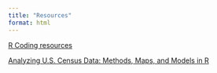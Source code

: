 ```yaml
---
title: "Resources"
format: html
---
```


[R Coding resources](learn_r.qmd)

[Analyzing U.S. Census Data: Methods, Maps, and Models in R](https://walker-data.com/census-r/index.html)